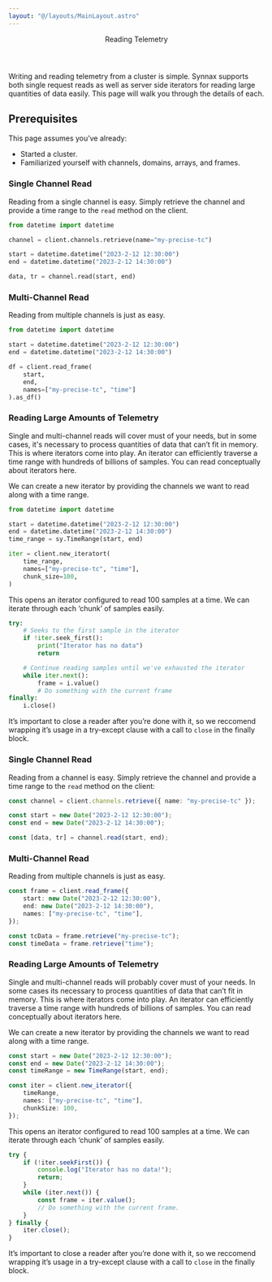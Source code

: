 ```yaml
---
layout: "@/layouts/MainLayout.astro"
---
```





<Header>
    <Header.Title>Reading Telemetry</Header.Title>
</Header>

Writing and reading telemetry from a cluster is simple. Synnax supports both single
request reads as well as server side iterators for reading large quantities of data
easily. This page will walk you through the details of each.

## Prerequisites

This page assumes you’ve already:

-   Started a cluster.
-   Familiarized yourself with channels, domains, arrays, and frames.

<ClientTabs>
<Fragment slot="python">

### Single Channel Read

Reading from a single channel is easy. Simply retrieve the channel and provide a time
range to the `read` method on the client.

```python
from datetime import datetime

channel = client.channels.retrieve(name="my-precise-tc")

start = datetime.datetime("2023-2-12 12:30:00")
end = datetime.datetime("2023-2-12 14:30:00")

data, tr = channel.read(start, end)
```

### Multi-Channel Read

Reading from multiple channels is just as easy.

```python
from datetime import datetime

start = datetime.datetime("2023-2-12 12:30:00")
end = datetime.datetime("2023-2-12 14:30:00")

df = client.read_frame(
    start,
    end,
    names=["my-precise-tc", "time"]
).as_df()
```

### Reading Large Amounts of Telemetry

Single and multi-channel reads will cover must of your needs, but in some cases, it's
necessary to process quantities of data that can’t fit in memory. This is where iterators
come into play. An iterator can efficiently traverse a time range with hundreds of billions
of samples. You can read conceptually about iterators here.

We can create a new iterator by providing the channels we want to read along with a time
range.

```python
from datetime import datetime

start = datetime.datetime("2023-2-12 12:30:00")
end = datetime.datetime("2023-2-12 14:30:00")
time_range = sy.TimeRange(start, end)

iter = client.new_iteratort(
    time_range,
    names=["my-precise-tc", "time"],
    chunk_size=100,
)
```

This opens an iterator configured to read 100 samples at a time. We can iterate through
each ‘chunk’ of samples easily.

```python
try:
    # Seeks to the first sample in the iterator
    if !iter.seek_first():
        print("Iterator has no data")
        return

    # Continue reading samples until we've exhausted the iterator
    while iter.next():
        frame = i.value()
        # Do something with the current frame
finally:
    i.close()
```

It’s important to close a reader after you’re done with it, so we reccomend wrapping it’s
usage in a try-except clause with a call to `close` in the finally block.

</Fragment>
<Fragment slot="typescript">

### Single Channel Read

Reading from a channel is easy. Simply retrieve the channel and provide a time range to
the `read` method on the client:

```typescript
const channel = client.channels.retrieve({ name: "my-precise-tc" });

const start = new Date("2023-2-12 12:30:00");
const end = new Date("2023-2-12 14:30:00");

const [data, tr] = channel.read(start, end);
```

### Multi-Channel Read

Reading from multiple channels is just as easy.

```typescript
const frame = client.read_frame({
    start: new Date("2023-2-12 12:30:00"),
    end: new Date("2023-2-12 14:30:00"),
    names: ["my-precise-tc", "time"],
});

const tcData = frame.retrieve("my-precise-tc");
const timeData = frame.retrieve("time");
```

### Reading Large Amounts of Telemetry

Single and multi-channel reads will probably cover must of your needs. In some cases its
necessary to process quantities of data that can’t fit in memory. This is where iterators
come into play. An iterator can efficiently traverse a time range with hundreds of billions
of samples. You can read conceptually about iterators here.

We can create a new iterator by providing the channels we want to read along with a time
range.

```typescript
const start = new Date("2023-2-12 12:30:00");
const end = new Date("2023-2-12 14:30:00");
const timeRange = new TimeRange(start, end);

const iter = client.new_iterator({
    timeRange,
    names: ["my-precise-tc", "time"],
    chunkSize: 100,
});
```

This opens an iterator configured to read 100 samples at a time. We can iterate through
each ‘chunk’ of samples easily.

```typescript
try {
    if (!iter.seekFirst()) {
        console.log("Iterator has no data!");
        return;
    }
    while (iter.next()) {
        const frame = iter.value();
        // Do something with the current frame.
    }
} finally {
    iter.close();
}
```

It’s important to close a reader after you’re done with it, so we reccomend wrapping
it’s usage in a try-except clause with a call to `close` in the finally block.

</Fragment>
</ClientTabs>
